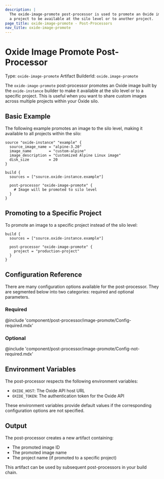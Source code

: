```yaml
---
description: |
  The oxide-image-promote post-processor is used to promote an Oxide image from
  a project to be available at the silo level or to another project.
page_title: oxide-image-promote - Post-Processors
nav_title: oxide-image-promote
---
```


# Oxide Image Promote Post-Processor

Type: `oxide-image-promote`
Artifact BuilderId: `oxide.image-promote`

The `oxide-image-promote` post-processor promotes an Oxide image built by the 
`oxide-instance` builder to make it available at the silo level or to a specific 
project. This is useful when you want to share custom images across multiple 
projects within your Oxide silo.

## Basic Example

The following example promotes an image to the silo level, making it available
to all projects within the silo:

```hcl
source "oxide-instance" "example" {
  source_image_name = "alpine-3.20"
  image_name        = "custom-alpine"
  image_description = "Customized Alpine Linux image"
  disk_size         = 20
}

build {
  sources = ["source.oxide-instance.example"]
  
  post-processor "oxide-image-promote" {
    # Image will be promoted to silo level
  }
}
```

## Promoting to a Specific Project

To promote an image to a specific project instead of the silo level:

```hcl
build {
  sources = ["source.oxide-instance.example"]
  
  post-processor "oxide-image-promote" {
    project = "production-project"
  }
}
```

## Configuration Reference

There are many configuration options available for the post-processor. They are
segmented below into two categories: required and optional parameters.

### Required

@include 'component/post-processor/image-promote/Config-required.mdx'

### Optional

@include 'component/post-processor/image-promote/Config-not-required.mdx'

## Environment Variables

The post-processor respects the following environment variables:

- `OXIDE_HOST`: The Oxide API host URL
- `OXIDE_TOKEN`: The authentication token for the Oxide API

These environment variables provide default values if the corresponding 
configuration options are not specified.

## Output

The post-processor creates a new artifact containing:

- The promoted image ID
- The promoted image name
- The project name (if promoted to a specific project)

This artifact can be used by subsequent post-processors in your build chain.